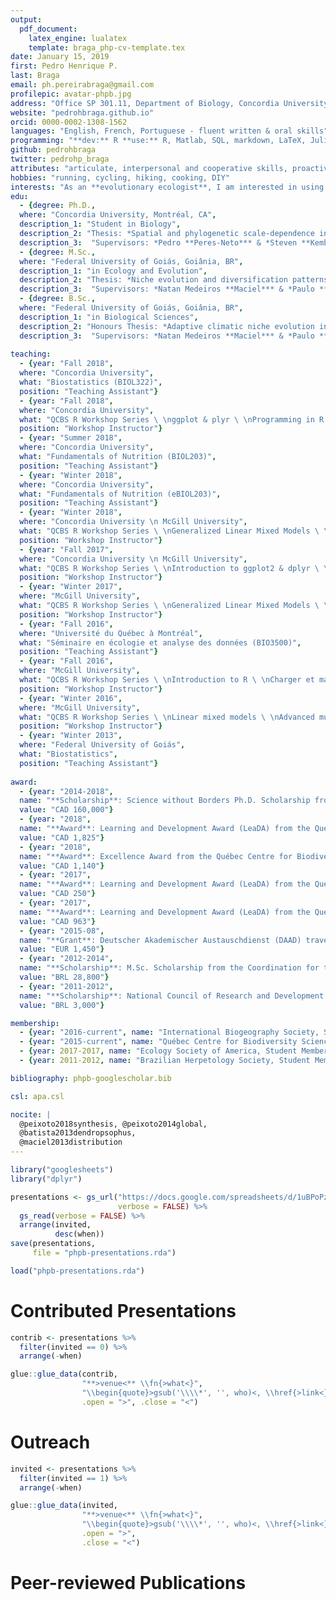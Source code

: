 ```yaml
---
output:
  pdf_document:
    latex_engine: lualatex
    template: braga_php-cv-template.tex
date: January 15, 2019
first: Pedro Henrique P. 
last: Braga
email: ph.pereirabraga@gmail.com
profilepic: avatar-phpb.jpg
address: "Office SP 301.11, Department of Biology, Concordia University"
website: "pedrohbraga.github.io"
orcid: 0000-0002-1308-1562
languages: "English, French, Portuguese - fluent written & oral skills"
programming: "**dev:** R **use:** R, Matlab, SQL, markdown, LaTeX, Julia"
github: pedrohbraga
twitter: pedrohp_braga
attributes: "articulate, interpersonal and cooperative skills, proactive leadership, adaptive management and organisational skills, public speaking and communication skills, cheerful $\\Summertree$"
hobbies: "running, cycling, hiking, cooking, DIY"
interests: "As an **evolutionary ecologist**, I am interested in using information on the **evolutionary history of species** and their **ecological attributes** to understand general **processes and mechanisms that generate biodiversity patterns**. In my research, I stress the **importance of phylogenetic and spatial scales and historical components of ecological and evolutionary drivers**."
edu:
  - {degree: Ph.D., 
  where: "Concordia University, Montréal, CA", 
  description_1: "Student in Biology",
  description_2: "Thesis: *Spatial and phylogenetic scale-dependence in the evolutionary and ecological determinants of diversity patterns in bats*",
  description_3:  "Supervisors: *Pedro **Peres-Neto*** & *Steven **Kembel***"}
  - {degree: M.Sc., 
  where: "Federal University of Goiás, Goiânia, BR", 
  description_1: "in Ecology and Evolution",
  description_2: "Thesis: *Niche evolution and diversification patterns in Neotropical anurans*",
  description_3:  "Supervisors: *Natan Medeiros **Maciel*** & *Paulo **De Marco***"}
  - {degree: B.Sc., 
  where: "Federal University of Goiás, Goiânia, BR",
  description_1: "in Biological Sciences",
  description_2: "Honours Thesis: *Adaptive climatic niche evolution in bufonid frogs*",
  description_3:  "Supervisors: *Natan Medeiros **Maciel*** & *Paulo **De Marco***"}
  
teaching:
  - {year: "Fall 2018", 
  where: "Concordia University", 
  what: "Biostatistics (BIOL322)",
  position: "Teaching Assistant"}
  - {year: "Fall 2018", 
  where: "Concordia University", 
  what: "QCBS R Workshop Series \ \nggplot & plyr \ \nProgramming in R ",
  position: "Workshop Instructor"}
  - {year: "Summer 2018", 
  where: "Concordia University", 
  what: "Fundamentals of Nutrition (BIOL203)",
  position: "Teaching Assistant"}
  - {year: "Winter 2018", 
  where: "Concordia University", 
  what: "Fundamentals of Nutrition (eBIOL203)",
  position: "Teaching Assistant"}
  - {year: "Winter 2018", 
  where: "Concordia University \n McGill University", 
  what: "QCBS R Workshop Series \ \nGeneralized Linear Mixed Models \ \nMultivariate Analyses",
  position: "Workshop Instructor"}
  - {year: "Fall 2017", 
  where: "Concordia University \n McGill University", 
  what: "QCBS R Workshop Series \ \nIntroduction to ggplot2 & dplyr \ \nLinear Models in R",
  position: "Workshop Instructor"}
  - {year: "Winter 2017", 
  where: "McGill University", 
  what: "QCBS R Workshop Series \ \nGeneralized Linear Mixed Models \ \nMultivariate Analyses",
  position: "Workshop Instructor"}
  - {year: "Fall 2016", 
  where: "Université du Québec à Montréal", 
  what: "Séminaire en écologie et analyse des données (BIO3500)",
  position: "Teaching Assistant"}
  - {year: "Fall 2016", 
  where: "McGill University", 
  what: "QCBS R Workshop Series \ \nIntroduction to R \ \nCharger et manipuler des données en R \ \nLoading and manipulating data in R \ \nIntroduction to ggplot \ \nLinear models \ \nProgramming in R",
  position: "Workshop Instructor"}
  - {year: "Winter 2016", 
  where: "McGill University", 
  what: "QCBS R Workshop Series \ \nLinear mixed models \ \nAdvanced multivariate analyses \ \nProgramming in R",
  position: "Workshop Instructor"}
  - {year: "Winter 2013", 
  where: "Federal University of Goiás", 
  what: "Biostatistics",
  position: "Teaching Assistant"}    
 
award:
  - {year: "2014-2018", 
  name: "**Scholarship**: Science without Borders Ph.D. Scholarship from the National Council of Research and Development (CNPq) (249289/2013-0)", 
  value: "CAD 160,000"}
  - {year: "2018", 
  name: "**Award**: Learning and Development Award (LeaDA) from the Québec Centre for Biodiversity Science (QCBS)", 
  value: "CAD 1,825"}
  - {year: "2018", 
  name: "**Award**: Excellence Award from the Québec Centre for Biodiversity Science (QCBS)", 
  value: "CAD 1,140"}
  - {year: "2017", 
  name: "**Award**: Learning and Development Award (LeaDA) from the Québec Centre for Biodiversity Science (QCBS)", 
  value: "CAD 250"}
  - {year: "2017", 
  name: "**Award**: Learning and Development Award (LeaDA) from the Québec Centre for Biodiversity Science (QCBS)", 
  value: "CAD 963"}
  - {year: "2015-08", 
  name: "**Grant**: Deutscher Akademischer Austauschdienst (DAAD) travel grant for the 2015 iDiv Summer School on Biodiversity Synthesis", 
  value: "EUR 1,450"}
  - {year: "2012-2014", 
  name: "**Scholarship**: M.Sc. Scholarship from the Coordination for the Improvement of Higher Education Personnel (CAPES)", 
  value: "BRL 28,800"}
  - {year: "2011-2012", 
  name: "**Scholarship**: National Council of Research and Development (CNPq) Undergraduate Research Scholarship",
  value: "BRL 3,000"}

membership: 
  - {year: "2016-current", name: "International Biogeography Society, Student Member"}
  - {year: "2015-current", name: "Québec Centre for Biodiversity Science, Student Representative"}
  - {year: 2017-2017, name: "Ecology Society of America, Student Member"}
  - {year: 2011-2012, name: "Brazilian Herpetology Society, Student Member"}

bibliography: phpb-googlescholar.bib

csl: apa.csl

nocite: |
  @peixoto2018synthesis, @peixoto2014global, 
  @batista2013dendropsophus,
  @maciel2013distribution
---
```


```r
library("googlesheets")
library("dplyr")
```

```r
presentations <- gs_url("https://docs.google.com/spreadsheets/d/1uBPoPzRA4aY4tSeYbMXjpqEYKE0aGUEzKEopnxYyd9k/edit?usp=sharing",
                        verbose = FALSE) %>%
  gs_read(verbose = FALSE) %>%
  arrange(invited, 
          desc(when))
save(presentations, 
     file = "phpb-presentations.rda")
```

```r
load("phpb-presentations.rda")
```

# Contributed Presentations
\vspace{-0.05cm}

```r
contrib <- presentations %>%
  filter(invited == 0) %>%
  arrange(-when)

glue::glue_data(contrib, 
                "**>venue<** \\fn{>what<}",
                "\\begin{quote}>gsub('\\\\*', '', who)<, \\href{>link<}{>title<}. \\textit{>venue<}. (>when<). >where<.\\end{quote}",
                .open = ">", .close = "<")
```

# Outreach
\vspace{-0.05cm}

```r
invited <- presentations %>%
  filter(invited == 1) %>%
  arrange(-when)

glue::glue_data(invited, 
                "**>venue<** \\fn{>what<}",
                "\\begin{quote}>gsub('\\\\*', '', who)<, \\href{>link<}{>title<}. \\textit{>venue<}. (>when<). >where<.\\end{quote}",
                .open = ">", 
                .close = "<")
```

# Peer-reviewed Publications
\vspace{-0.05cm}
